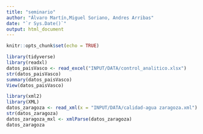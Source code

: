 ```yaml
---
title: "seminario"
author: "Álvaro Martín,Miguel Soriano, Andres Arribas"
date: "`r Sys.Date()`"
output: html_document
---
```


```r
knitr::opts_chunk$set(echo = TRUE)
```

```r
library(tidyverse)
library(readxl)
datos_paisVasco <- read_excel("INPUT/DATA/control_analitico.xlsx")
str(datos_paisVasco)
summary(datos_paisVasco)
View(datos_paisVasco)

library(xml2)
library(XML)
datos_zaragoza <- read_xml(x = "INPUT/DATA/calidad-agua zaragoza.xml")
str(datos_zaragoza)
datos_zaragoza_mxl <- xmlParse(datos_zaragoza)
datos_zaragoza



```

